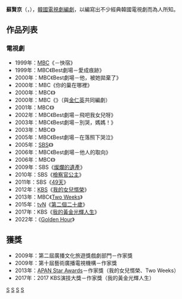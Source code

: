 {{藝人
| 姓名     = 蘇賢京
| 類型     = 編劇
| 圖片     = 
| 圖片尺寸 = 
| 圖片簡介 = 
| 原名     = 
| 外文名   = 소현경
| 外文     = ko
| 羅馬拼音 = So Hyun-kyung
| 英文名   = 
| 綽號     = 
| 其他藝名 = 
| 國籍     = {{ROK}}
| 民族     = 
| 籍貫     = 
| 出生日期 = {{birth year and age|1965}}
| 出生地點 = {{KOR}}[[首爾特別市|首爾特別市]]
| 職業     = [[編劇|編劇]]
| 語言     = [[韓語|韓語]]
| 教育程度 = 
| 出身地   = 
| 出道作   = 
| 出道日期 = 
| 代表作   = 
| 活躍年代 = 
| 經紀公司 = [[Studio_Dragon_Corporation|Studio Dragon Corporation]]
}}
'''蘇賢京'''（{{lang-ko|'''소현경'''}}，{{bd|1965年|catIdx=So蘇}}），[[韓國|韓國]][[電視劇|電視劇]][[編劇|編劇]]，以編寫出不少經典韓國電視劇而為人所知。

== 作品列表 ==
=== 電視劇 ===
*1999年：[[文化廣播_(韓國)|MBC]]《{{link-ko|MBC Best劇場|MBC 베스트극장|Best劇場}}－怏宿》
*1999年：MBC《Best劇場－愛成痕跡》
*2000年：MBC《Best劇場－他，被她拋棄了》
*2000年：MBC《你的巢在哪裡》
*2000年：MBC《{{link-ko|花樣美麗的她|꽃보다 아름다운 그녀}}》
*2000年：MBC《{{link-ko|真實 (電視劇)|실 (2000년 드라마)|真實}}》（與[[金仁英|金仁英]]共同編劇）
*2001年：MBC《{{link-ko|每天在一起|매일 그대와}}》
*2002年：MBC《Best劇場－飛吧我女兒呀》
*2003年：MBC《Best劇場－別哭，媽媽！》
*2003年：MBC《{{link-ko|聖女與魔女|성녀와 마녀 (드라마)}}》
*2005年：MBC《Best劇場－在落照下哭泣》
*2005年：[[SBS_(韓國)|SBS]]《{{link-ko|那女子|그 여자 (2005년 드라마)}}》
*2006年：MBC《Best劇場－他人的取向》
*2006年：MBC《{{link-ko|有多愛|얼마나 좋길래}}》
*2009年：SBS《[[燦爛的遺產|燦爛的遺產]]》
*2010年：SBS《[[檢察官公主|檢察官公主]]》
*2011年：SBS《[[49天|49天]]》
*2012年：[[韓國放送公社|KBS]]《[[我的女兒㥠榮|我的女兒㥠榮]]》
*2013年：MBC《[[Two_Weeks|Two Weeks]]》
*2015年：[[tvN|tvN]]《[[第二個二十歲|第二個二十歲]]》
*2017年：KBS《[[我的黃金光輝人生|我的黃金光輝人生]]》
*2022年：《[[Golden_Hour（電視劇）|Golden Hour]]》

== 獲獎 ==
*2009年：第二屆廣播文化旅遊獎戲劇部門－作家獎
*2009年：第十屆藝術廣播電視機構－作家獎
*2013年：[[大田電視劇節#第二屆|APAN Star Awards]]－作家獎（我的女兒㥠榮、Two Weeks）
*2017年：2017 KBS演技大獎－作家獎（我的黃金光輝人生）
[[Category:韓國編劇|S]]
[[Category:韓國女性作家|S]]
[[Category:首爾特別市出身人物|S]]
[[Category:蘇姓|S]]
